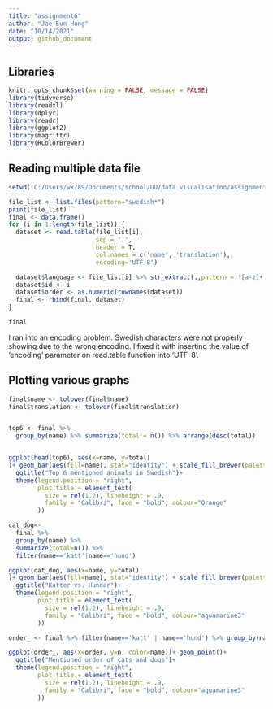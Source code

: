```yaml
---
title: "assignment6"
author: "Jae Eun Hong"
date: "10/14/2021"
output: github_document
---
```

## Libraries 
```r
knitr::opts_chunk$set(warning = FALSE, message = FALSE)
library(tidyverse)
library(readxl)
library(dplyr)
library(readr)
library(ggplot2)
library(magrittr)
library(RColorBrewer)
```

## Reading multiple data file 

```r
setwd('C:/Users/wk789/Documents/school/UU/data visualisation/assignment6/animals_clean')

file_list <- list.files(pattern="swedish*")
print(file_list)
final <- data.frame()
for (i in 1:length(file_list)) {
  dataset <- read.table(file_list[i],
                        sep = ',',
                        header = T,
                        col.names = c('name', 'translation'),
                        encoding='UTF-8')

  dataset$language <- file_list[i] %>% str_extract(.,pattern = '[a-z]+')
  dataset$id <- i
  dataset$order <- as.numeric(rownames(dataset))
  final <- rbind(final, dataset)
}

final
```



I ran into an encoding problem. Swedish characters were not properly showing due to the wrong encoding. I fixed it with inserting the value of 'encoding' parameter on read.table function into 'UTF-8'. 



## Plotting various graphs 


```r
final$name <- tolower(final$name)
final$translation <- tolower(final$translation)


top6 <- final %>%
  group_by(name) %>% summarize(total = n()) %>% arrange(desc(total))


ggplot(head(top6), aes(x=name, y=total)
)+ geom_bar(aes(fill=name), stat="identity") + scale_fill_brewer(palette = "Set3") +
  ggtitle("Top 6 mentioned animals in Swedish")+
  theme(legend.position = "right",
        plot.title = element_text(
          size = rel(1.2), lineheight = .9,
          family = "Calibri", face = "bold", colour="Orange"
        ))
```


```r


cat_dog<-
  final %>% 
  group_by(name) %>% 
  summarize(total=n()) %>% 
  filter(name=='katt'|name=='hund')

ggplot(cat_dog, aes(x=name, y=total)
)+ geom_bar(aes(fill=name), stat="identity") + scale_fill_brewer(palette = "Set3") +
  ggtitle("Katter vs. Hundar")+
  theme(legend.position = "right",
        plot.title = element_text(
          size = rel(1.2), lineheight = .9,
          family = "Calibri", face = "bold", colour="aquamarine3"
        ))
```
```r
order_ <- final %>% filter(name=='katt' | name=='hund') %>% group_by(name, order) %>% summarize(n=n()) 

ggplot(order_, aes(x=order, y=n, color=name))+ geom_point()+
  ggtitle("Mentioned order of cats and dogs")+
  theme(legend.position = "right",
        plot.title = element_text(
          size = rel(1.2), lineheight = .9,
          family = "Calibri", face = "bold", colour="aquamarine3"
        ))
```

 